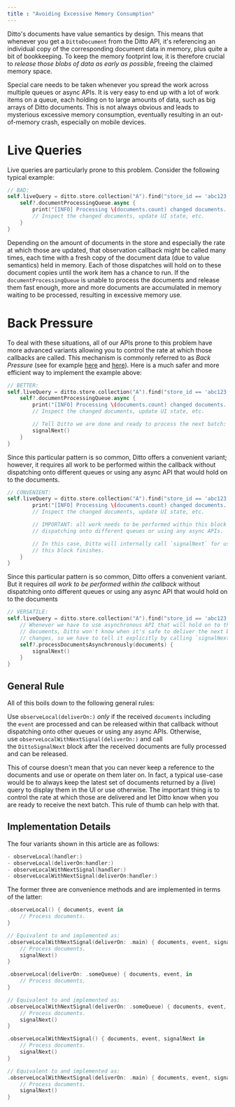 ```yaml
---
title : "Avoiding Excessive Memory Consumption"
---
```


Ditto's documents have value semantics by design. This means that whenever you get a `DittoDocument` from the Ditto API, it's referencing an individual copy of the corresponding document data in memory, plus quite a bit of bookkeeping. To keep the memory footprint low, it is therefore crucial to *release those blobs of data as early as possible*, freeing the claimed memory space.

Special care needs to be taken whenever you spread the work across multiple queues or async APIs. It is very easy to end up with a lot of work items on a queue, each holding on to large amounts of data, such as big arrays of Ditto documents. This is not always obvious and leads to mysterious excessive memory consumption, eventually resulting in an out-of-memory crash, especially on mobile devices.

# Live Queries​

Live queries are particularly prone to this problem. Consider the following typical example:

```swift
// BAD:
self.liveQuery = ditto.store.collection("A").find("store_id == 'abc123'").observeLocal { [weak self] documents, event in
    self?.documentProcessingQueue.async {
        print("[INFO] Processing \(documents.count) changed documents...")
        // Inspect the changed documents, update UI state, etc.
    }
}
```

Depending on the amount of documents in the store and especially the rate at which those are updated, that observation callback might be called many times, each time with a fresh copy of the document data (due to value semantics) held in memory. Each of those dispatches will hold on to these document copies until the work item has a chance to run. If the `documentProcessingQueue` is unable to process the documents and release them fast enough, more and more documents are accumulated in memory waiting to be processed, resulting in excessive memory use.

# Back Pressure[​](https://legacydocs.ditto.live/ios/quick-tips/avoiding-excessive-memory-consumption#back-pressure)

To deal with these situations, all of our APIs prone to this problem have more advanced variants allowing you to control the rate at which those callbacks are called. This mechanism is commonly referred to as *Back Pressure* (see for example <a href="https://tanaschita.com/20211205-back-pressure-in-combine" target="_blank">here</a> and <a href="https://medium.com/@jayphelps/backpressure-explained-the-flow-of-data-through-software-2350b3e77ce7" target="_blank">here</a>). Here is a much safer and more efficient way to implement the example above:

```swift
// BETTER:
self.liveQuery = ditto.store.collection("A").find("store_id == 'abc123'").observeLocalWithNextSignal { [weak self] documents, event, signalNext in
    self?.documentProcessingQueue.async {
        print("[INFO] Processing \(documents.count) changed documents...")
        // Inspect the changed documents, update UI state, etc.

        // Tell Ditto we are done and ready to process the next batch:
        signalNext()
    }
}
```

Since this particular pattern is so common, Ditto offers a convenient variant; however, it requires all work to be performed within the callback without dispatching onto different queues or using any async API that would hold on to the documents.

```swift
// CONVENIENT:
self.liveQuery = ditto.store.collection("A").find("store_id == 'abc123'").observeLocal(deliverOn: self.documentProcessingQueue) { [weak self] documents, event in
        print("[INFO] Processing \(documents.count) changed documents...")
        // Inspect the changed documents, update UI state, etc.

        // IMPORTANT: all work needs to be performed within this block without
        // dispatching onto different queues or using any async APIs.

        // In this case, Ditto will internally call `signalNext` for us when
        // this block finishes.
    }
}
```

Since this particular pattern is so common, Ditto offers a convenient variant. But it requires *all work to be performed within the callback* without dispatching onto different queues or using any async API that would hold on to the documents

```swift
// VERSATILE:
self.liveQuery = ditto.store.collection("A").find("store_id == 'abc123'").observeLocalWithNextSignal(deliverOn: self.liveQueryQueue) { [weak self] documents, event, signalNext in
    // Whenever we have to use asynchronous API that will hold on to the
    // documents, Ditto won't know when it's safe to deliver the next batch of
    // changes, so we have to tell it explicitly by calling `signalNext()`.
    self?.processDocumentsAsynchronously(documents) {
        signalNext()
    }
}
```

## General Rule[​](https://legacydocs.ditto.live/ios/quick-tips/avoiding-excessive-memory-consumption#rule-of-thumb)

All of this boils down to the following general rules:

Use `observeLocal(deliverOn:)` *only* if the received `documents` including the `event` are processed and can be released within that callback without dispatching onto other queues or using any async APIs. Otherwise, use `observeLocalWithNextSignal(deliverOn:)` and call the `DittoSignalNext` block after the received documents are fully processed and can be released.

This of course doesn't mean that you can never keep a reference to the documents and use or operate on them later on. In fact, a typical use-case would be to always keep the latest set of documents returned by a (live) query to display them in the UI or use otherwise. The important thing is to control the rate at which those are delivered and let Ditto know when you are ready to receive the next batch. This rule of thumb can help with that.

## Implementation Details

The four variants shown in this article are as follows:

```swift
- observeLocal(handler:)
- observeLocal(deliverOn:handler:)
- observeLocalWithNextSignal(handler:)
- observeLocalWithNextSignal(deliverOn:handler:)
```

The former three are convenience methods and are implemented in terms of the latter:[​](https://legacydocs.ditto.live/ios/quick-tips/avoiding-excessive-memory-consumption#implementation-details)

```swift
.observeLocal() { documents, event in
    // Process documents.
}

// Equivalent to and implemented as:
.observeLocalWithNextSignal(deliverOn: .main) { documents, event, signalNext in
    // Process documents.
    signalNext()
}
```

```swift
.observeLocal(deliverOn: .someQueue) { documents, event, in
    // Process documents.
}

// Equivalent to and implemented as:
.observeLocalWithNextSignal(deliverOn: .someQueue) { documents, event, signalNext in
    // Process documents.
    signalNext()
}
```

```swift
.observeLocalWithNextSignal() { documents, event, signalNext in
    // Process documents.
    signalNext()
}

// Equivalent to and implemented as:
.observeLocalWithNextSignal(deliverOn: .main) { documents, event, signalNext in
    // Process documents.
    signalNext()
}
```

